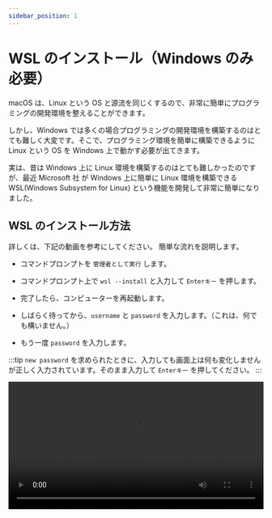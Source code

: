 ```yaml
---
sidebar_position: 1
---
```



# WSL のインストール（Windows のみ必要）

macOS は、Linux という OS と源流を同じくするので、非常に簡単にプログラミングの開発環境を整えることができます。

しかし、Windows では多くの場合プログラミングの開発環境を構築するのはとても難しく大変です。そこで、プログラミング環境を簡単に構築できるように Linux という OS を Windows 上で動かす必要が出てきます。

実は、昔は Windows 上に Linux 環境を構築するのはとても難しかったのですが、最近 Microsoft 社 が Windows 上に簡単に Linux 環境を構築できる WSL(Windows Subsystem for Linux) という機能を開発して非常に簡単になりました。

## WSL のインストール方法

詳しくは、下記の動画を参考にしてください。
簡単な流れを説明します。

- コマンドプロンプトを `管理者として実行` します。

- コマンドプロンプト上で `wsl --install` と入力して `Enterキー` を押します。

- 完了したら、コンピューターを再起動します。

- しばらく待ってから、`username` と `password` を入力します。（これは、何でも構いません。）

- もう一度 `password` を入力します。

:::tip
`new password` を求められたときに、入力しても画面上は何も変化しませんが正しく入力されています。そのまま入力して `Enterキー` を押してください。
:::

<video src={installWsl} controls width="100%" />

## Remote WSL のインストール方法

ここでは、VSCode で WSL 上のファイルに簡単にアクセスできる Remote WSL 拡張機能のインストール方法を紹介します。

[Visual Studio Code をインストールの項](/docs/03extras/1vscode/)を参考に VS Code をインストールしておいてください。

下記の動画を参考に VSCode に Remote WSL 拡張機能をインストールしてください。

- VSCode で拡張機能を検索して、インストールします。

<video src={installRemoteWsl} controls width="100%" />

## WSL の使い方

起動は、次の動画のようにします。

左下の緑のボタンを押して、`New WSL Window` をクリックすれば、WSL にアクセスすることができます。

<video src={startWsl} controls width="100%" />

次の動画のようにして、新しくプロジェクトフォルダを作成して、それを VSCode で開くことができます。

エクスプローラーのアドレスバーに `¥¥wsl$` と入力すると、WSL 上のファイルを表示することができます。さらに、`Ubuntu`、`home`、`ユーザー名` の順にクリックしていくことでホームフォルダに移動することができます。

その後、VSCode でそのフォルダを開きます。

<video src={openFolder} controls width="100%" />

ターミナルは、次の動画のようにして開くことができます。これで、Windows 上 でも学校の macOS のように Unix コマンドを使うことができるようになります。

<video src={openTerminal} controls width="100%" />
